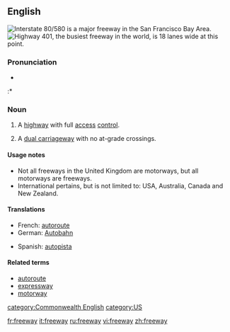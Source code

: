 {{wikipedia}}
{{commonscat}}

==English==
[[Image:I-80 Eastshore Fwy.jpg|thumb|[[w:Interstate 80|Interstate 80]]/[[w:Interstate 580 (California)|580]] is a major freeway in the [[w:San Francisco Bay Area|San Francisco Bay Area]].]]
[[Image:Highway 401 18 lanes.jpg|thumb|[[w:Highway 401 (Ontario)|Highway 401]], the busiest freeway in the world, is 18 lanes wide at this point.]]

===Pronunciation===
*{{audio|en-us-freeway.ogg|Audio (US)}}
:*{{rhymes|iːweɪ}}

===Noun===
{{en-noun}}

# {{context|international}} A [[highway]] with full [[access]] [[control]].
# {{UK}} A [[dual carriageway]] with no at-grade crossings.

====Usage notes====
*Not all freeways in the United Kingdom are motorways, but all motorways are freeways.
*International pertains, but is not limited to: USA, Australia, Canada and New Zealand.

====Translations====
{{trans-top}}
*French: [[autoroute]]
*German: [[Autobahn]]
{{trans-mid}}
*Spanish: [[autopista]]
{{trans-bottom}}

====Related terms====
*[[autoroute]]
*[[expressway]]
*[[motorway]]

[[category:Commonwealth English]]
[[category:US]]

[[fr:freeway]]
[[it:freeway]]
[[ru:freeway]]
[[vi:freeway]]
[[zh:freeway]]